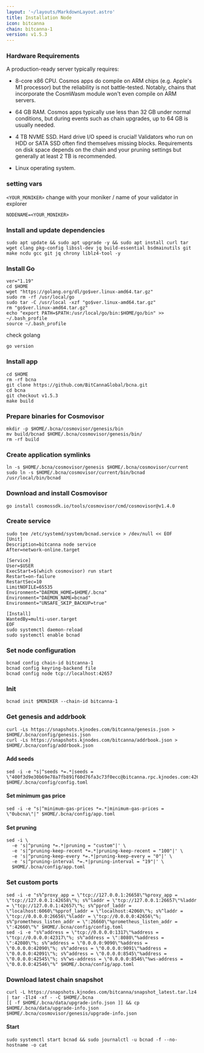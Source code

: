 ```yaml
---
layout: '~/layouts/MarkdownLayout.astro'
title: Installation Node
icon: bitcanna
chain: bitcanna-1
version: v1.5.3
---
```

### Hardware Requirements

A production-ready server typically requires:

- 8-core x86 CPU. Cosmos apps do compile on ARM chips (e.g. Apple's M1 processor) but the reliability is not battle-tested. Notably, chains that incorporate the CosmWasm module won't even compile on ARM servers.

- 64 GB RAM. Cosmos apps typically use less than 32 GB under normal conditions, but during events such as chain upgrades, up to 64 GB is usually needed.

- 4 TB NVME SSD. Hard drive I/O speed is crucial! Validators who run on HDD or SATA SSD often find themselves missing blocks. Requirements on disk space depends on the chain and your pruning settings but generally at least 2 TB is recommended. 

- Linux operating system. 

### setting vars

`<YOUR_MONIKER>` change with your moniker / name of your validator in explorer

```
NODENAME=<YOUR_MONIKER>
```

###  Install and update dependencies

```
sudo apt update && sudo apt upgrade -y && sudo apt install curl tar wget clang pkg-config libssl-dev jq build-essential bsdmainutils git make ncdu gcc git jq chrony liblz4-tool -y
```

### Install Go

```
ver="1.19"
cd $HOME
wget "https://golang.org/dl/go$ver.linux-amd64.tar.gz"
sudo rm -rf /usr/local/go
sudo tar -C /usr/local -xzf "go$ver.linux-amd64.tar.gz"
rm "go$ver.linux-amd64.tar.gz"
echo "export PATH=$PATH:/usr/local/go/bin:$HOME/go/bin" >> ~/.bash_profile
source ~/.bash_profile
```

check golang

```
go version
```

###  Install app

```
cd $HOME
rm -rf bcna
git clone https://github.com/BitCannaGlobal/bcna.git
cd bcna
git checkout v1.5.3
make build
```

### Prepare binaries for Cosmovisor
```
mkdir -p $HOME/.bcna/cosmovisor/genesis/bin
mv build/bcnad $HOME/.bcna/cosmovisor/genesis/bin/
rm -rf build
```

### Create application symlinks
```
ln -s $HOME/.bcna/cosmovisor/genesis $HOME/.bcna/cosmovisor/current
sudo ln -s $HOME/.bcna/cosmovisor/current/bin/bcnad /usr/local/bin/bcnad
```

###  Download and install Cosmovisor
```
go install cosmossdk.io/tools/cosmovisor/cmd/cosmovisor@v1.4.0
```

###  Create service
```
sudo tee /etc/systemd/system/bcnad.service > /dev/null << EOF
[Unit]
Description=bitcanna node service
After=network-online.target

[Service]
User=$USER
ExecStart=$(which cosmovisor) run start
Restart=on-failure
RestartSec=10
LimitNOFILE=65535
Environment="DAEMON_HOME=$HOME/.bcna"
Environment="DAEMON_NAME=bcnad"
Environment="UNSAFE_SKIP_BACKUP=true"

[Install]
WantedBy=multi-user.target
EOF
sudo systemctl daemon-reload
sudo systemctl enable bcnad
```

### Set node configuration
```
bcnad config chain-id bitcanna-1
bcnad config keyring-backend file
bcnad config node tcp://localhost:42657
```

###  Init

```
bcnad init $MONIKER --chain-id bitcanna-1
```

###  Get genesis and addrbook

```
curl -Ls https://snapshots.kjnodes.com/bitcanna/genesis.json > $HOME/.bcna/config/genesis.json
curl -Ls https://snapshots.kjnodes.com/bitcanna/addrbook.json > $HOME/.bcna/config/addrbook.json
```

####  Add seeds
```
sed -i -e "s|^seeds *=.*|seeds = \"400f3d9e30b69e78a7fb891f60d76fa3c73f0ecc@bitcanna.rpc.kjnodes.com:42659\"|" $HOME/.bcna/config/config.toml
```

#### Set minimum gas price
```
sed -i -e "s|^minimum-gas-prices *=.*|minimum-gas-prices = \"0ubcna\"|" $HOME/.bcna/config/app.toml
```

#### Set pruning
```
sed -i \
  -e 's|^pruning *=.*|pruning = "custom"|' \
  -e 's|^pruning-keep-recent *=.*|pruning-keep-recent = "100"|' \
  -e 's|^pruning-keep-every *=.*|pruning-keep-every = "0"|' \
  -e 's|^pruning-interval *=.*|pruning-interval = "19"|' \
  $HOME/.bcna/config/app.toml
  ```
  
  ###  Set custom ports
   ```
sed -i -e "s%^proxy_app = \"tcp://127.0.0.1:26658\"%proxy_app = \"tcp://127.0.0.1:42658\"%; s%^laddr = \"tcp://127.0.0.1:26657\"%laddr = \"tcp://127.0.0.1:42657\"%; s%^pprof_laddr = \"localhost:6060\"%pprof_laddr = \"localhost:42060\"%; s%^laddr = \"tcp://0.0.0.0:26656\"%laddr = \"tcp://0.0.0.0:42656\"%; s%^prometheus_listen_addr = \":26660\"%prometheus_listen_addr = \":42660\"%" $HOME/.bcna/config/config.toml
sed -i -e "s%^address = \"tcp://0.0.0.0:1317\"%address = \"tcp://0.0.0.0:42317\"%; s%^address = \":8080\"%address = \":42080\"%; s%^address = \"0.0.0.0:9090\"%address = \"0.0.0.0:42090\"%; s%^address = \"0.0.0.0:9091\"%address = \"0.0.0.0:42091\"%; s%^address = \"0.0.0.0:8545\"%address = \"0.0.0.0:42545\"%; s%^ws-address = \"0.0.0.0:8546\"%ws-address = \"0.0.0.0:42546\"%" $HOME/.bcna/config/app.toml
 ```

 ### Download latest chain snapshot
  ```
 curl -L https://snapshots.kjnodes.com/bitcanna/snapshot_latest.tar.lz4 | tar -Ilz4 -xf - -C $HOME/.bcna
[[ -f $HOME/.bcna/data/upgrade-info.json ]] && cp $HOME/.bcna/data/upgrade-info.json $HOME/.bcna/cosmovisor/genesis/upgrade-info.json
 ```
 
 
####  Start

```
sudo systemctl start bcnad && sudo journalctl -u bcnad -f --no-hostname -o cat
```

